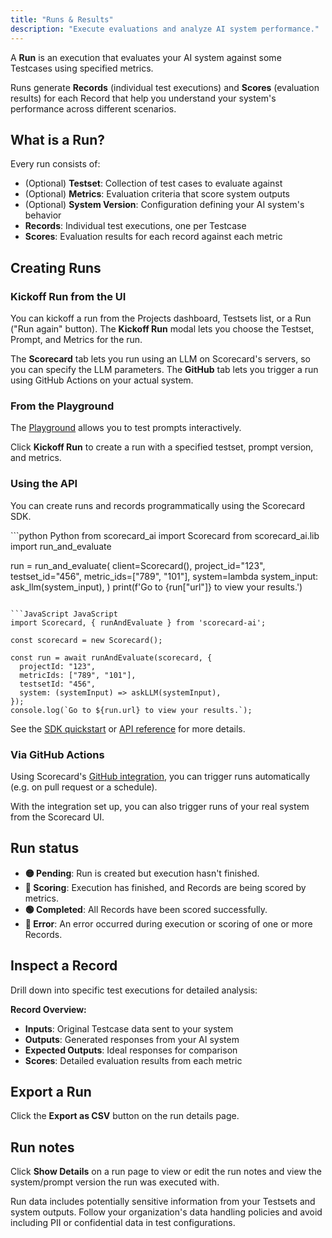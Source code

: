 ```yaml
---
title: "Runs & Results"
description: "Execute evaluations and analyze AI system performance."
---
```



A **Run** is an execution that evaluates your AI system against some Testcases using specified metrics.

Runs generate **Records** (individual test executions) and **Scores** (evaluation results) for each Record that help you understand your system's performance across different scenarios.

<DarkLightImage
  lightSrc="/images/run-details-light.png"
  caption="Run details page."
  alt="Screenshot of viewing run details in the UI."
/>

## What is a Run?

Every run consists of:
- (Optional) **Testset**: Collection of test cases to evaluate against
- (Optional) **Metrics**: Evaluation criteria that score system outputs
- (Optional) **System Version**: Configuration defining your AI system's behavior
- **Records**: Individual test executions, one per Testcase
- **Scores**: Evaluation results for each record against each metric

<DarkLightImage
  lightSrc="/images/runs-list-light.png"
  caption="List of recent runs with statuses."
  alt="Screenshot of viewing runs list in the UI."
/>

## Creating Runs

### Kickoff Run from the UI

You can kickoff a run from the Projects dashboard, Testsets list, or a Run ("Run again" button). The **Kickoff Run** modal lets you choose the Testset, Prompt, and Metrics for the run.

The **Scorecard** tab lets you run using an LLM on Scorecard's servers, so you can specify the LLM parameters. The **GitHub** tab lets you trigger a run using GitHub Actions on your actual system.

<DarkLightImage
  lightSrc="/images/kickoff-run-light.png"
  caption="Kickoff Run modal."
  alt="Screenshot of the kickoff run modal in the UI."
/>

### From the Playground

The [Playground](/features/playground) allows you to test prompts interactively.

Click **Kickoff Run** to create a run with a specified testset, prompt version, and metrics. 

<DarkLightImage
  lightSrc="/images/playground-light.png"
  caption="Playground overview."
  alt="Screenshot of the playground in the UI."
/>

### Using the API

You can create runs and records programmatically using the Scorecard SDK.

<CodeGroup>
```python Python
from scorecard_ai import Scorecard
from scorecard_ai.lib import run_and_evaluate

run = run_and_evaluate(
    client=Scorecard(),
    project_id="123",
    testset_id="456",
    metric_ids=["789", "101"],
    system=lambda system_input: ask_llm(system_input),
)
print(f'Go to {run["url"]} to view your results.')
```

```JavaScript JavaScript
import Scorecard, { runAndEvaluate } from 'scorecard-ai';

const scorecard = new Scorecard();

const run = await runAndEvaluate(scorecard, {
  projectId: "123",
  metricIds: ["789", "101"],
  testsetId: "456",
  system: (systemInput) => askLLM(systemInput),
});
console.log(`Go to ${run.url} to view your results.`);
```
</CodeGroup>

See the [SDK quickstart](/intro/quickstart) or [API reference](/api-reference/overview) for more details.

### Via GitHub Actions

Using Scorecard's [GitHub integration](/how-to-use-scorecard/trigger-run-with-github-actions), you can trigger runs automatically (e.g. on pull request or a schedule).

With the integration set up, you can also trigger runs of your real system from the Scorecard UI.

<DarkLightImage
  lightSrc="/images/trigger-run-light.png"
  caption="Triggering a run through the Scorecard GitHub integration."
  alt="Screenshot of the trigger run page in the Scorecard UI."
/>

## Run status

- **🟡 Pending**: Run is created but execution hasn't finished.
- **🔵 Scoring**: Execution has finished, and Records are being scored by metrics.
- **🟢 Completed**: All Records have been scored successfully.
- **🔴 Error**: An error occurred during execution or scoring of one or more Records.

## Inspect a Record

<DarkLightImage 
  lightSrc="/images/testrecord-score-explanation-light.png"
  caption="Record score explanation."
  alt="Screenshot of viewing testrecord score explanation in the UI."
/>

Drill down into specific test executions for detailed analysis:

**Record Overview:**
- **Inputs**: Original Testcase data sent to your system
- **Outputs**: Generated responses from your AI system
- **Expected Outputs**: Ideal responses for comparison
- **Scores**: Detailed evaluation results from each metric

## Export a Run

Click the **Export as CSV** button on the run details page.

## Run notes

Click **Show Details** on a run page to view or edit the run notes and view the system/prompt version the run was executed with.

<DarkLightImage
  lightSrc="/images/run-notes-light.png"
  caption="Run details with notes and system configuration."
  alt="Screenshot of viewing run details with notes and system configuration in the UI."
/>

<Note>
Run data includes potentially sensitive information from your Testsets and system outputs. Follow your organization's data handling policies and avoid including PII or confidential data in test configurations.
</Note>